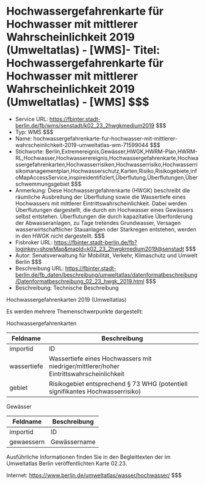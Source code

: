 # Hochwassergefahrenkarte für Hochwasser mit mittlerer Wahrscheinlichkeit 2019 (Umweltatlas) - [WMS]- Titel: Hochwassergefahrenkarte für Hochwasser mit mittlerer Wahrscheinlichkeit 2019 (Umweltatlas) - [WMS] $$$
- Service URL: https://fbinter.stadt-berlin.de/fb/wms/senstadt/k02_23_2hwgkmedium2019 $$$
- Typ: WMS $$$
- Name: hochwassergefahrenkarte-fur-hochwasser-mit-mittlerer-wahrscheinlichkeit-2019-umweltatlas-wm-71599044 $$$
- Stichworte: Berlin,Extremereignis,Gewässer,HWGK,HWRM-Plan,HWRM-RL,Hochwasser,Hochwasserereignis,Hochwassergefahrenkarte,Hochwassergefahrenkarten,Hochwasserrisiken,Hochwasserrisiko,Hochwasserrisikomanagementplan,Hochwasserschutz,Karten,Risiko,Risikogebiete,infoMapAccessService,inspireidentifiziert,Überflutung,Überflutungen,Überschwemmungsgebiet $$$
- Anmerkung: Diese Hochwassergefahrenkarte (HWGK) beschreibt die räumliche Ausbreitung der Überflutung sowie die Wassertiefe eines Hochwassers mit mittlerer Eintrittswahrscheinlichkeit. Dabei werden Überflutungen dargestellt, die durch ein Hochwasser eines Gewässers selbst entstehen. Überflutungen die durch kapazitative Überforderung der Abwasseranlagen, zu Tage tretendes Grundwasser, Versagen wasserwirtschaftlicher Stauanlagen oder Starkregen entstehen, werden in den HWGK nicht dargestellt. $$$
- Fisbroker URL: https://fbinter.stadt-berlin.de/fb?loginkey=showMap&mapId=k02_23_2hwgkmedium2019@senstadt $$$
- Autor: Senatsverwaltung für Mobilität, Verkehr, Klimaschutz und Umwelt Berlin $$$
- Beschreibung URL: https://fbinter.stadt-berlin.de/fb_daten/beschreibung/umweltatlas/datenformatbeschreibung/Datenformatbeschreibung_02_23_hwgk_2019.html $$$
- Beschreibung: Technische Beschreibung 

Hochwassergefahrenkarten 2019 (Umweltatlas)

Es werden mehrere Themenschwerpunkte dargestellt:  

Hochwassergefahrenkarten

| **Feldname** | **Beschreibung**                                                                        |
| ------------ | --------------------------------------------------------------------------------------- |
| importid     | ID                                                                                      |
| wassertiefe  | Wassertiefe eines Hochwassers mit niedriger/mittlerer/hoher Eintrittswahrscheinlichkeit |
| gebiet       | Risikogebiet entsprechend § 73 WHG (potentiell signifikantes Hochwasserrisiko)          |

  
Gewässer

| **Feldname** | **Beschreibung** |
| ------------ | ---------------- |
| importid     | ID               |
| gewaessern   | Gewässername     |

  
Ausführliche Informationen finden Sie in den Begleittexten der im Umweltatlas Berlin veröffentlichten Karte 02.23.

Internet: https://www.berlin.de/umweltatlas/wasser/hochwasser/ $$$
